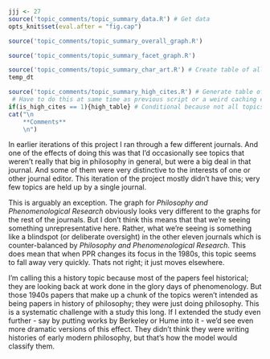 ```r
jjj <- 27
source('topic_comments/topic_summary_data.R') # Get data
opts_knit$set(eval.after = "fig.cap")
```

```r
source('topic_comments/topic_summary_overall_graph.R')
```

```r
source('topic_comments/topic_summary_facet_graph.R')
```

```r
source('topic_comments/topic_summary_char_art.R') # Create table of all articles in topic
temp_dt
```

```r
source('topic_comments/topic_summary_high_cites.R') # Generate table of highly cited articles. 
 # Have to do this at same time as previous script or a weird caching error occurs.
if(is_high_cites == 1){high_table} # Conditional because not all topics have high cites
cat("\n
	**Comments**
	\n")
```

In earlier iterations of this project I ran through a few different journals. And one of the effects of doing this was that I'd occasionally see topics that weren't really that big in philosophy in general, but were a big deal in that journal. And some of them were very distinctive to the interests of one or other journal editor. This iteration of the project mostly didn't have this; very few topics are held up by a single journal.

This is arguably an exception. The graph for _Philosophy and Phenomenological Research_ obviously looks very different to the graphs for the rest of the journals. But I don't think this means that that we're seeing something unrepresentative here. Rather, what we're seeing is something like a blindspot (or deliberate oversight) in the other eleven journals which is counter-balanced by _Philosophy and Phenomenological Research_. This does mean that when PPR changes its focus in the 1980s, this topic seems to fall away very quickly. Thats not right; it just moves elsewhere.

I'm calling this a history topic because most of the papers feel historical; they are looking back at work done in the glory days of phenomenology. But those 1940s papers that make up a chunk of the topics weren't intended as being papers in history of philosophy; they were just doing philosophy. This is a systematic challenge with a study this long. If I extended the study even further - say by putting works by Berkeley or Hume into it - we'd see even more dramatic versions of this effect. They didn't think they were writing histories of early modern philosophy, but that's how the model would classify them.